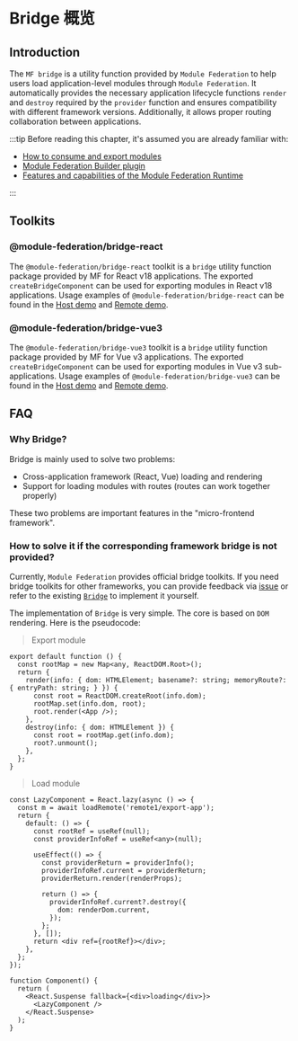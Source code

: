 # Bridge 概览

## Introduction

The `MF bridge` is a utility function provided by `Module Federation` to help users load application-level modules through `Module Federation`. It automatically provides the necessary application lifecycle functions `render` and `destroy` required by the `provider` function and ensures compatibility with different framework versions. Additionally, it allows proper routing collaboration between applications.

:::tip
Before reading this chapter, it's assumed you are already familiar with:

- [How to consume and export modules](../../guide/start/quick-start.mdx)
- [Module Federation Builder plugin](../../guide/basic/rspack.mdx)
- [Features and capabilities of the Module Federation Runtime](../../guide/basic/runtime.mdx)

:::

## Toolkits

### @module-federation/bridge-react

The `@module-federation/bridge-react` toolkit is a `bridge` utility function package provided by MF for React v18 applications. The exported `createBridgeComponent` can be used for exporting modules in React v18 applications. Usage examples of `@module-federation/bridge-react` can be found in the [Host demo](https://github.com/module-federation/core/core/tree/main/apps/router-demo/router-host-2000) and [Remote demo](https://github.com/module-federation/core/core/tree/main/apps/router-demo/router-remote2-2002).

### @module-federation/bridge-vue3

The `@module-federation/bridge-vue3` toolkit is a `bridge` utility function package provided by MF for Vue v3 applications. The exported `createBridgeComponent` can be used for exporting modules in Vue v3 sub-applications. Usage examples of `@module-federation/bridge-vue3` can be found in the [Host demo](https://github.com/module-federation/core/core/tree/main/apps/router-demo/router-host-2100) and [Remote demo](https://github.com/module-federation/core/core/tree/main/apps/router-demo/router-remote3-2003).


## FAQ

### Why Bridge?

Bridge is mainly used to solve two problems:

* Cross-application framework (React, Vue) loading and rendering
* Support for loading modules with routes (routes can work together properly)

These two problems are important features in the "micro-frontend framework".

### How to solve it if the corresponding framework bridge is not provided?

Currently, `Module Federation` provides official bridge toolkits. If you need bridge toolkits for other frameworks, you can provide feedback via [issue](https://github.com/module-federation/core/issues) or refer to the existing [`Bridge`](https://github.com/module-federation/core/blob/34ba220bcee3d032e4083aae37f802d1ed20d61b/packages/bridge/bridge-react) to implement it yourself.

The implementation of `Bridge` is very simple. The core is based on `DOM` rendering. Here is the pseudocode:

> Export module

```tsx
export default function () {
  const rootMap = new Map<any, ReactDOM.Root>();
  return {
    render(info: { dom: HTMLElement; basename?: string; memoryRoute?: { entryPath: string; } }) {
      const root = ReactDOM.createRoot(info.dom);
      rootMap.set(info.dom, root);
      root.render(<App />);
    },
    destroy(info: { dom: HTMLElement }) {
      const root = rootMap.get(info.dom);
      root?.unmount();
    },
  };
}
```

> Load module

```tsx
const LazyComponent = React.lazy(async () => {
  const m = await loadRemote('remote1/export-app');
  return {
    default: () => {
      const rootRef = useRef(null);
      const providerInfoRef = useRef<any>(null);

      useEffect(() => {
        const providerReturn = providerInfo();
        providerInfoRef.current = providerReturn;
        providerReturn.render(renderProps);

        return () => {
          providerInfoRef.current?.destroy({
            dom: renderDom.current,
          });
        };
      }, []);
      return <div ref={rootRef}></div>;
    },
  };
});

function Component() {
  return (
    <React.Suspense fallback={<div>loading</div>}>
      <LazyComponent />
    </React.Suspense>
  );
}
```
